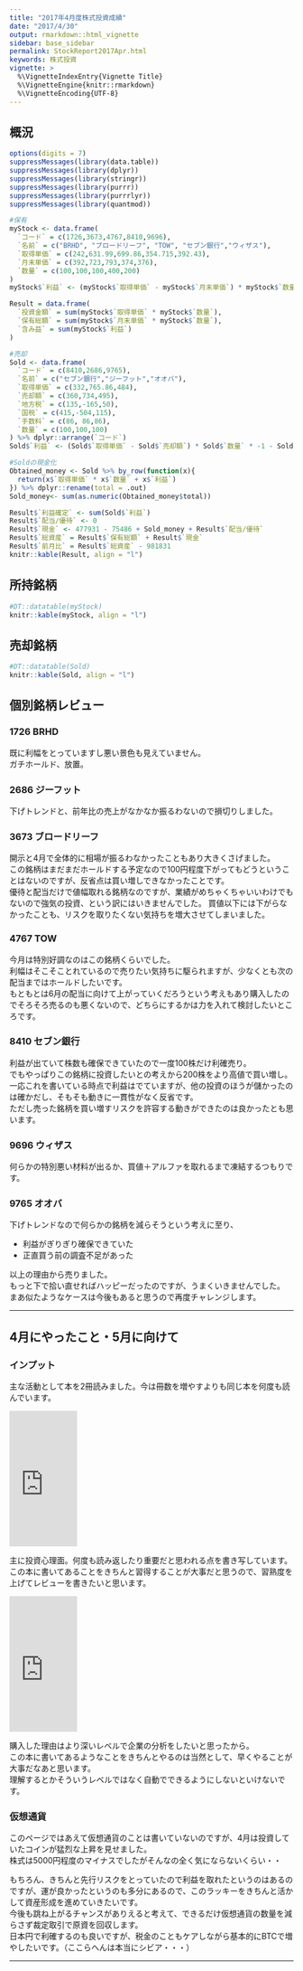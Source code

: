 ```yaml
---
title: "2017年4月度株式投資成績"
date: "2017/4/30"
output: rmarkdown::html_vignette
sidebar: base_sidebar
permalink: StockReport2017Apr.html
keywords: 株式投資
vignette: >
  %\VignetteIndexEntry{Vignette Title}
  %\VignetteEngine{knitr::rmarkdown}
  %\VignetteEncoding{UTF-8}
---
```


## 概況

```r
options(digits = 7)
suppressMessages(library(data.table))
suppressMessages(library(dplyr))
suppressMessages(library(stringr))
suppressMessages(library(purrr))
suppressMessages(library(purrrlyr))
suppressMessages(library(quantmod))

#保有
myStock <- data.frame(
  `コード` = c(1726,3673,4767,8410,9696),
  `名前` = c("BRHD", "ブロードリーフ", "TOW", "セブン銀行","ウィザス"),
  `取得単価` = c(242,631.99,699.86,354.715,392.43),
  `月末単価` = c(392,723,793,374,376),
  `数量` = c(100,100,100,400,200)
) 
myStock$`利益` <- (myStock$`取得単価` - myStock$`月末単価`) * myStock$`数量` * -1

Result = data.frame(
  `投資金額` = sum(myStock$`取得単価` * myStock$`数量`),
  `保有総額` = sum(myStock$`月末単価` * myStock$`数量`),
  `含み益` = sum(myStock$`利益`)
)
```


```r
#売却
Sold <- data.frame(
  `コード` = c(8410,2686,9765),
  `名前` = c("セブン銀行","ジーフット","オオバ"),
  `取得単価` = c(332,765.86,484),
  `売却額` = c(360,734,495),
  `地方税` = c(135,-165,50),
  `国税` = c(415,-504,115),
  `手数料` = c(86, 86,86),
  `数量` = c(100,100,100)
) %>% dplyr::arrange(`コード`)
Sold$`利益` <- (Sold$`取得単価` - Sold$`売却額`) * Sold$`数量` * -1 - Sold$`地方税` -Sold$`国税` -Sold$`手数料`

#Soldの現金化
Obtained_money <- Sold %>% by_row(function(x){
  return(x$`取得単価` * x$`数量` + x$`利益`)
}) %>% dplyr::rename(total = .out)
Sold_money<- sum(as.numeric(Obtained_money$total))

Result$`利益確定` <- sum(Sold$`利益`)
Result$`配当/優待` <- 0
Result$`現金` <- 477931 - 75486 + Sold_money + Result$`配当/優待`
Result$`総資産` = Result$`保有総額` + Result$`現金`
Result$`前月比` = Result$`総資産` - 981831
knitr::kable(Result, align = "l")
```

## 所持銘柄

```r
#DT::datatable(myStock)
knitr::kable(myStock, align = "l")
```

## 売却銘柄

```r
#DT::datatable(Sold)
knitr::kable(Sold, align = "l")
```

## 個別銘柄レビュー

### 1726 BRHD
既に利幅をとっていますし悪い景色も見えていません。  
ガチホールド、放置。

### 2686 ジーフット
下げトレンドと、前年比の売上がなかなか振るわないので損切りしました。  

### 3673 ブロードリーフ
開示と4月で全体的に相場が振るわなかったこともあり大きくさげました。  
この銘柄はまだまだホールドする予定なので100円程度下がってもどうということはないのですが、反省点は買い増しできなかったことです。  
優待と配当だけで値幅取れる銘柄なのですが、業績がめちゃくちゃいいわけでもないので強気の投資、という訳にはいきませんでした。 
買値以下には下がらなかったことも、リスクを取りたくない気持ちを増大させてしまいました。

### 4767 TOW
今月は特別好調なのはこの銘柄くらいでした。  
利幅はそこそことれているので売りたい気持ちに駆られますが、少なくとも次の配当まではホールドしたいです。  
もともとは6月の配当に向けて上がっていくだろうという考えもあり購入したのでそろそろ売るのも悪くないので、どちらにするかは力を入れて検討したいところです。  

### 8410 セブン銀行
利益が出ていて株数も確保できていたので一度100株だけ利確売り。  
でもやっぱりこの銘柄に投資したいとの考えから200株をより高値で買い増し。  
一応これを書いている時点で利益はでていますが、他の投資のほうが儲かったのは確かだし、そもそも動きに一貫性がなく反省です。  
ただし売った銘柄を買い増すリスクを許容する動きができたのは良かったとも思います。  

### 9696 ウィザス
何らかの特別悪い材料が出るか、買値＋アルファを取れるまで凍結するつもりです。

### 9765 オオバ
下げトレンドなので何らかの銘柄を減らそうという考えに至り、

- 利益がぎりぎり確保できていた
- 正直買う前の調査不足があった

以上の理由から売りました。  
もっと下で拾い直せればハッピーだったのですが、うまくいきませんでした。  
まあ似たようなケースは今後もあると思うので再度チャレンジします。  

--- 

## 4月にやったこと・5月に向けて

### インプット

主な活動として本を2冊読みました。今は冊数を増やすよりも同じ本を何度も読んでいます。

<iframe style="width:120px;height:240px;" marginwidth="0" marginheight="0" scrolling="no" frameborder="0" src="https://rcm-fe.amazon-adsystem.com/e/cm?ref=qf_sp_asin_til&t=2323k-22&m=amazon&o=9&p=8&l=as1&IS1=1&detail=1&asins=4939103579&linkId=5bb9c387ef62d2771aec837778507257&bc1=000000&lt1=_blank&fc1=333333&lc1=0066c0&bg1=ffffff&f=ifr">
    </iframe>

主に投資心理面。何度も読み返したり重要だと思われる点を書き写しています。  
この本に書いてあることをきちんと習得することが大事だと思うので、習熟度を上げてレビューを書きたいと思います。
    
<iframe style="width:120px;height:240px;" marginwidth="0" marginheight="0" scrolling="no" frameborder="0" src="https://rcm-fe.amazon-adsystem.com/e/cm?ref=qf_sp_asin_til&t=2323k-22&m=amazon&o=9&p=8&l=as1&IS1=1&detail=1&asins=4478100713&linkId=0ef02d730ed5973af35dc24aef75fab8&bc1=000000&lt1=_blank&fc1=333333&lc1=0066c0&bg1=ffffff&f=ifr">
    </iframe>

購入した理由はより深いレベルで企業の分析をしたいと思ったから。  
この本に書いてあるようなことをきちんとやるのは当然として、早くやることが大事だなあと思います。  
理解するとかそういうレベルではなく自動でできるようにしないといけないです。

### 仮想通貨
このページではあえて仮想通貨のことは書いていないのですが、4月は投資していたコインが猛烈な上昇を見せました。  
株式は5000円程度のマイナスでしたがそんなの全く気にならないくらい・・

もちろん、きちんと先行リスクをとっていたので利益を取れたというのはあるのですが、運が良かったというのも多分にあるので、このラッキーをきちんと活かして資産形成を進めていきたいです。  
今後も跳ね上がるチャンスがありえると考えて、できるだけ仮想通貨の数量を減らさず裁定取引で原資を回収します。  
日本円で利確するのも良いですが、税金のこともケアしながら基本的にBTCで増やしたいです。（ここらへんは本当にシビア・・・）

---
